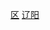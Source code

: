 {{Catnav|頁面分類|...|市辖区|辽宁市辖区}}
{{Catnav|頁面分類|...|辽宁县级行政区|辽阳区县市}}
{{Catnav|頁面分類|...|辽宁地级市|辽阳|辽阳行政区划|辽阳区县市}}
[[Category:辽阳区县市|区]]
[[Category:辽宁市辖区|辽阳]]
{{catmore|太子河区|辽阳市太子河区}}